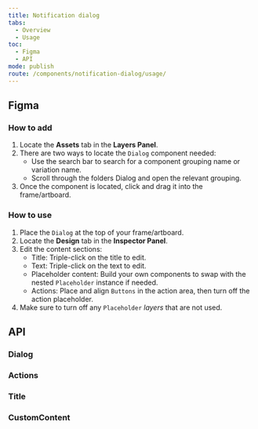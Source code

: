 ```yaml
---
title: Notification dialog
tabs:
  - Overview
  - Usage
toc:
  - Figma
  - API
mode: publish
route: /components/notification-dialog/usage/
---
```



## Figma

### How to add

1. Locate the **Assets** tab in the **Layers Panel**.
2. There are two ways to locate the `Dialog` component needed:
   - Use the search bar to search for a component grouping name or variation name.
   - Scroll through the folders Dialog and open the relevant grouping.
3. Once the component is located, click and drag it into the frame/artboard.

### How to use

1. Place the `Dialog` at the top of your frame/artboard.
2. Locate the **Design** tab in the **Inspector Panel**.
3. Edit the content sections:
   - Title: Triple-click on the title to edit.
   - Text: Triple-click on the text to edit.
   - Placeholder content: Build your own components to swap with the nested `Placeholder` instance if needed.
   - Actions: Place and align `Buttons` in the action area, then turn off the action placeholder.
4. Make sure to turn off any `Placeholder` _layers_ that are not used.

## API

### Dialog

<PropsTable props={Dialog.__docgenInfo.props} />

### Actions

<PropsTable props={Dialog.Actions.__docgenInfo.props} />

### Title

<PropsTable props={Dialog.Title.__docgenInfo.props} />

### CustomContent

<PropsTable props={Dialog.CustomContent.__docgenInfo.props} />

